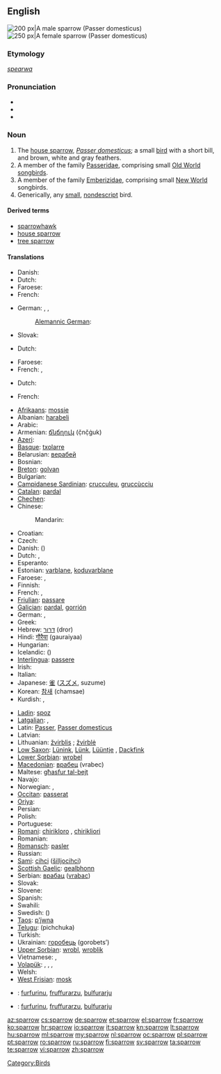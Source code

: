 {{wikipedia}}
==English==
[[Image:Passer_domesticus3.jpg|thumb|right|200 px|A male sparrow (''Passer domesticus'')]]
[[Image:House sparrow04.jpg|thumb|right|250 px|A female sparrow (''Passer domesticus'')]]

===Etymology===
{{etyl|ang}} ''[[spearwa]]''

===Pronunciation===
* {{IPA|/ˈspæɹəʊ/}}
* {{audio|en-us-sparrow.ogg|Audio (US)}}
* {{rhymes|ærəʊ}}

===Noun===
{{en-noun}}

# The [[house sparrow]], ''[[Passer domesticus]]''; a small [[bird]] with a short bill, and brown, white and gray feathers.
# A member of the family [[Passeridae]], comprising small [[Old World]] [[songbird]]s.
# A member of the family [[Emberizidae]], comprising small [[New World]] songbirds.
# Generically, any [[small]], [[nondescript]] bird.

====Derived terms====
* [[sparrowhawk]]
* [[house sparrow]]
* [[tree sparrow]]

====Translations====
{{trans-top|Passer domesticus}}
* Danish: {{t|da|gråspurv|c}}
* Dutch: {{t|nl|huismus|m|f}}
* Faroese: {{t|fo|gráspurvur|m}}
* French: {{t|fr|moineau domestique|m}}
{{trans-mid}}
* German: {{t|de|Spatz}}, {{t|de|Sperling}}, {{t|de|Haussperling}}
*: [[Alemannic German]]: {{tø|gsw|Spatz}}
* Slovak: {{t|sk|vrabec|m}}
{{trans-bottom}}

{{trans-top|Passeridae}}
* Dutch: {{t|nl|mus|m|f}}
{{trans-mid}}
* Faroese: {{t|fo|spurvur|m}}
* French: {{t|fr|moineau}}, {{t|fr|moineaux|p}}
{{trans-bottom}}

{{trans-top|Emberizidae US}}
* Dutch: {{t|nl|gors|m|f}}
{{trans-mid}}
* French: {{t|fr|bruant|m}}
{{trans-bottom}}

{{trans-top|bird}}
* [[Afrikaans]]: [[mossie]]
* Albanian: [[harabeli]]
* Arabic: {{t-|ar|عصفور|m|alt=عَصْفُور|tr=3aSfuur}}
* Armenian: [[ճնճղուկ]] (č̣nč̣ġuk)
* [[Azeri]]: {{t+|az|sərçə|xs=Azeri}}
* [[Basque]]: [[txolarre]]
* Belarusian: [[верабей]]
* Bosnian: {{t-|bs|vrabac|m}}
* [[Breton]]: [[golvan]]
* Bulgarian: {{t+|bg|врабче|tr=vrabče}}
* [[Campidanese Sardinian]]: [[crucculeu]], [[gruccùcciu]] {{m}}
* [[Catalan]]: [[pardal]] {{m}}
* [[Chechen]]: {{tø|ce|хьозий}}
* Chinese:
*: Mandarin: {{t-|cmn|麻雀|tr=máquè|sc=Hani}}
* Croatian: {{t+|hr|vrabac}}
* Czech: {{t+|cs|vrabec|m}}
* Danish: {{t|da|spurv}} ({{t|da|gråspurv}})
* Dutch: {{t+|nl|mus|f}}, {{t+|nl|huismus|f}}
* Esperanto: {{t-|eo|pasero|xs=Esperanto}}
* Estonian: [[varblane]], [[koduvarblane]]
* Faroese: {{t-|fo|spurvur|xs=Faroese}}, {{t-|fo|gráspurvur|xs=Faroese}}
* Finnish: {{t+|fi|varpunen}}
* French: {{t+|fr|moineau|m}}, {{t+|fr|piaf|m}}
* [[Friulian]]: [[passare]]
* [[Galician]]: [[pardal]], [[gorrión]]
* German: {{t+|de|Sperling|m}}, {{t+|de|Spatz|m}}
* Greek: {{t+|el|σπουργίτης|m}}
* Hebrew: [[דרור]] (dror)
* Hindi: [[गौरैया]] (gauraiyaa)
* Hungarian: {{t+|hu|veréb}}
* Icelandic: {{t|is|spör}} ({{t|is|gráspör}})
* [[Interlingua]]: [[passere]]
* Irish: {{t+|ga|gealbhan|xs=Irish}}
* Italian: {{t+|it|passero|m}}
* Japanese: [[雀]] ([[スズメ]], suzume)
* Korean: [[참새]] (chamsae)
* Kurdish: {{ku-Arab|[[چۆله‌که‌]]}}, {{ku-Arab|[[پاساری]]}}
{{trans-mid}}
* [[Ladin]]: [[spoz]]
* [[Latgalian]]: {{tø|ltg|zvierbuļs|m}}, {{tø|ltg|žeigurs|m}}
* Latin: [[Passer]], [[Passer domesticus]]
* Latvian: {{t-|lv|zvirbulis|m|xs=Latvian}}
* Lithuanian: [[žvirblis]] {{m}}; [[žvirblė]] {{f}}
* [[Low Saxon]]: [[Lünink]], [[Lünk]], [[Lüüntje]] {{m}}, [[Dackfink]] {{m}}
* [[Lower Sorbian]]: [[wrobel]]
* [[Macedonian]]: [[врабец]] (vrabec)
* Maltese: [[għasfur tal-bejt]]
* Navajo: {{tø|nv|tsídiiłbáhí}}
* Norwegian: {{t|no|spurv}}, {{t|no|gråspurv|m}}
* [[Occitan]]: [[passerat]]
* [[Oriya]]: {{t|or|ଘର ଚଟିଆ|tr=ghara catia|sc=Orya}}
* Persian: {{t|fa|گنجشک|tr=gonješk|xs=Persian}}
* Polish: {{t+|pl|wróbel|m}}
* Portuguese: {{t+|pt|pardal|m}}
* [[Romani]]: [[chirikloro]] {{m}}, [[chirikliori]] {{f}}
* Romanian: {{t+|ro|vrabie|f}}
* [[Romansch]]: [[pasler]]
* Russian: {{t+|ru|воробей|m|tr=vorobéj}}
* [[Sami]]: [[cihci]] ([[šilljocihci]])
* [[Scottish Gaelic]]: [[gealbhonn]]
* Serbian: [[врабац]] ([[vrabac]])
* Slovak: {{t-|sk|vrabec}}
* Slovene: {{t+|sl|vrabec|m}}
* Spanish: {{t+|es|gorrión|m}}
* Swahili: {{t|sw|shomoro}}
* Swedish: {{t|sv|sparv}} ({{t|sv|gråsparv}})
* [[Taos]]: [[p’į́wna]]
* [[Telugu]]: {{t|te|పిచ్చుక}} (pichchuka)
* Turkish: {{t+|tr|serçe}}
* Ukrainian: [[горобець]] (gorobets’)
* [[Upper Sorbian]]: [[wrobl]], [[wroblik]]
* Vietnamese: {{t+|vi|sẻ|xs=Vietnamese}}, {{t-|vi|chim sẻ|xs=Vietnamese}}
* [[Volapük]]: {{qualifier|male or female}} {{t|vo|spär}}, {{qualifier|male}} {{t-|vo|hispär}}, {{qualifier|female}} {{t-|vo|jispär}}, {{qualifier|offspring, young}} {{t-|vo|spärül}}
* Welsh: {{t+|cy|aderyn|xs=Welsh}}
* [[West Frisian]]: [[mosk]]
{{trans-bottom}}

{{checktrans-top}}
* {{ttbc|sdn}}: [[furfurinu]], [[fruffurarzu]], [[bulfurarju]] {{m}}
{{trans-mid}}
* {{ttbc|sdc}}: [[furfurinu]], [[fruffurarzu]], [[bulfurarju]] {{m}}
{{trans-bottom}}

[[Category:Birds]]

[[az:sparrow]]
[[cs:sparrow]]
[[de:sparrow]]
[[et:sparrow]]
[[el:sparrow]]
[[fr:sparrow]]
[[ko:sparrow]]
[[hr:sparrow]]
[[io:sparrow]]
[[it:sparrow]]
[[kn:sparrow]]
[[lt:sparrow]]
[[hu:sparrow]]
[[ml:sparrow]]
[[my:sparrow]]
[[nl:sparrow]]
[[oc:sparrow]]
[[pl:sparrow]]
[[pt:sparrow]]
[[ro:sparrow]]
[[ru:sparrow]]
[[fi:sparrow]]
[[sv:sparrow]]
[[ta:sparrow]]
[[te:sparrow]]
[[vi:sparrow]]
[[zh:sparrow]]